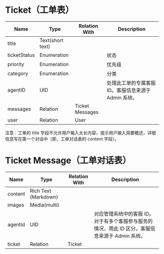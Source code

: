 # Ticket（工单表）

| Name         | Type             | Relation With   | Description                     |
|--------------|------------------|-----------------|---------------------------------|
| title        | Text(short text) |                 |                                 |
| ticketStatus | Enumeration      |                 | 状态                              |
| priority     | Enumeration      |                 | 优先级                             |
| category     | Enumeration      |                 | 分类                              |
| agentID      | UID              |                 | 处理此工单的专属客服 ID。客服信息来源于 Admin 系统。 |
| messages     | Relation         | Ticket Messages |                                 |
| user         | Relation         | User            |                                 |


注意：工单的 title 字段不允许用户输入太长内容，提示用户输入简要概述，详细信息写在第一个对话中（即，工单对话表的 content 字段）。

# Ticket Message（工单对话表）

| Name    | Type                 | Relation With | Description                                             |
|---------|----------------------|---------------|---------------------------------------------------------|
| content | Rich Text (Markdown) |               |                                                         |
| images  | Media(multi)         |               |                                                         |
| agentId | UID                  |               | 对应管理系统中的客服 ID。对于有多个客服参与服务的情况，用此 ID 区分。客服信息来源于 Admin 系统。 |
| ticket  | Relation             | Ticket        |                                                         |

